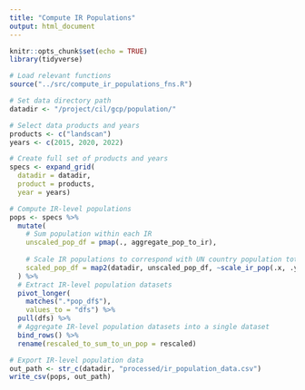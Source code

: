 ```yaml
---
title: "Compute IR Populations"
output: html_document
---
```


```r
knitr::opts_chunk$set(echo = TRUE)
library(tidyverse)

# Load relevant functions
source("../src/compute_ir_populations_fns.R")

# Set data directory path
datadir <- "/project/cil/gcp/population/"

# Select data products and years
products <- c("landscan")
years <- c(2015, 2020, 2022)
```

```r
# Create full set of products and years
specs <- expand_grid(
  datadir = datadir,
  product = products, 
  year = years)

# Compute IR-level populations
pops <- specs %>% 
  mutate(
    # Sum population within each IR
    unscaled_pop_df = pmap(., aggregate_pop_to_ir),
    
    # Scale IR populations to correspond with UN country population totals
    scaled_pop_df = map2(datadir, unscaled_pop_df, ~scale_ir_pop(.x, .y))
  ) %>% 
  # Extract IR-level population datasets
  pivot_longer(
    matches(".*pop_df$"), 
    values_to = "dfs") %>% 
  pull(dfs) %>%
  # Aggregate IR-level population datasets into a single dataset
  bind_rows() %>% 
  rename(rescaled_to_sum_to_un_pop = rescaled)

# Export IR-level population data 
out_path <- str_c(datadir, "processed/ir_population_data.csv")
write_csv(pops, out_path)

```
